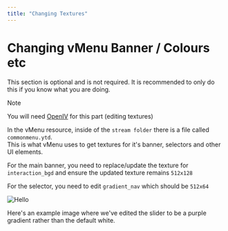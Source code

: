 ```yaml
---
title: "Changing Textures"
---
```



# Changing vMenu Banner / Colours etc
This section is optional and is not required. It is recommended to only do this if you know what you are doing.

> [!NOTE]
>
> You will need [OpenIV](https://openiv.com/) for this part (editing textures)

In the vMenu resource, inside of the `stream folder` there is a file called `commonmenu.ytd`.
<br/>This is what vMenu uses to get textures for it's banner, selectors and other UI elements.

For the main banner, you need to replace/update the texture for `interaction_bgd` and ensure the updated texture remains `512x128`

For the selector, you need to edit `gradient_nav` which should be `512x64`

<Image src="https://grav.wtf/vmenuox-textures.webp" alt="Hello" width={500} height={500} />

Here's an example image where we've edited the slider to be a purple gradient rather than the default white.